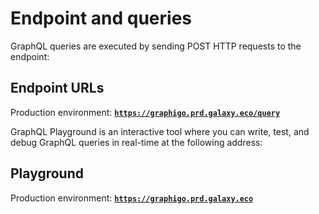 # Endpoint and queries


GraphQL queries are executed by sending POST HTTP requests to the endpoint:

## **Endpoint URLs**

Production environment: [**`https://graphigo.prd.galaxy.eco/query`**](https://graphigo.prd.galaxy.eco/query)

GraphQL Playground is an interactive tool where you can write, test, and debug GraphQL queries in real-time at the following address:

## **Playground**

Production environment: [**`https://graphigo.prd.galaxy.eco`**](https://graphigo.prd.galaxy.eco/)